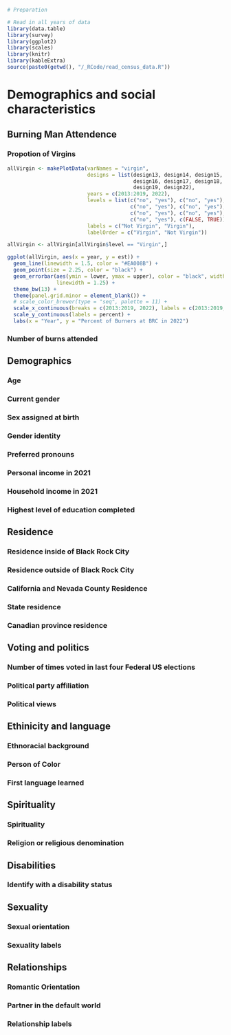 ```{r, echo = FALSE, warning = FALSE, message = FALSE}
# Preparation

# Read in all years of data
library(data.table)
library(survey)
library(ggplot2)
library(scales)
library(knitr)
library(kableExtra)
source(paste0(getwd(), "/_RCode/read_census_data.R"))
```


# Demographics and social characteristics {#sociodemo}

## Burning Man Attendence

### Propotion of Virgins
```{r, echo = FALSE}
allVirgin <- makePlotData(varNames = "virgin", 
                          designs = list(design13, design14, design15, 
                                         design16, design17, design18, 
                                         design19, design22),
                          years = c(2013:2019, 2022), 
                          levels = list(c("no", "yes"), c("no", "yes"),
                                        c("no", "yes"), c("no", "yes"),
                                        c("no", "yes"), c("no", "yes"),
                                        c("no", "yes"), c(FALSE, TRUE)),
                          labels = c("Not Virgin", "Virgin"),
                          labelOrder = c("Virgin", "Not Virgin"))

allVirgin <- allVirgin[allVirgin$level == "Virgin",]

ggplot(allVirgin, aes(x = year, y = est)) +
  geom_line(linewidth = 1.5, color = "#EA008B") +
  geom_point(size = 2.25, color = "black") +
  geom_errorbar(aes(ymin = lower, ymax = upper), color = "black", width = 0.2,
                linewidth = 1.25) +
  theme_bw(13) +
  theme(panel.grid.minor = element_blank()) +
  # scale_color_brewer(type = "seq", palette = 11) +
  scale_x_continuous(breaks = c(2013:2019, 2022), labels = c(2013:2019, 2022)) +
  scale_y_continuous(labels = percent) +
  labs(x = "Year", y = "Percent of Burners at BRC in 2022")
```




### Number of burns attended




<!-- Other ideas?  Average number of burns attended without a break? -->



## Demographics

### Age


### Current gender




### Sex assigned at birth


### Gender identity



<!--  Do you consider yourself to be any of the following (transperson etc.) -->


### Preferred pronouns


### Personal income in 2021


### Household income in 2021


### Highest level of education completed


## Residence

### Residence inside of Black Rock City


### Residence outside of Black Rock City


### California and Nevada County Residence

<!-- ZIP Code converted to county and maybe smoothed -->

### State residence

<!-- ZIP code converted to state -->

### Canadian province residence

<!-- Postal code converted to province -->

## Voting and politics

### Number of times voted in last four Federal US elections 

<!-- Combine with voting eligiblity -->

### Political party affiliation



### Political views



## Ethinicity and language

### Ethnoracial background



### Person of Color



### First language learned


## Spirituality

### Spirituality



### Religion or religious denomination

<!-- Something needs to be done to address the multiple religions selection, not sure what -->

## Disabilities

### Identify with a disability status

<!-- Maybe separate into binary yes/no and categories if yes? -->


## Sexuality

### Sexual orientation



### Sexuality labels



## Relationships

### Romantic Orientation



### Partner in the default world



### Relationship labels